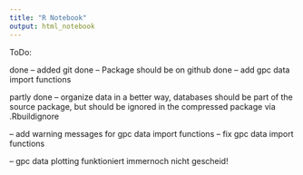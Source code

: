 ```yaml
---
title: "R Notebook"
output: html_notebook
---
```


ToDo:


done -- added git
done -- Package should be on github
done -- add gpc data import functions


partly done -- organize data in a better way, databases should be part of the source package, but should
  be ignored in the compressed package via .Rbuildignore
  
-- add warning messages for gpc data import functions
-- fix gpc data import functions


-- gpc data plotting funktioniert immernoch nicht gescheid!
